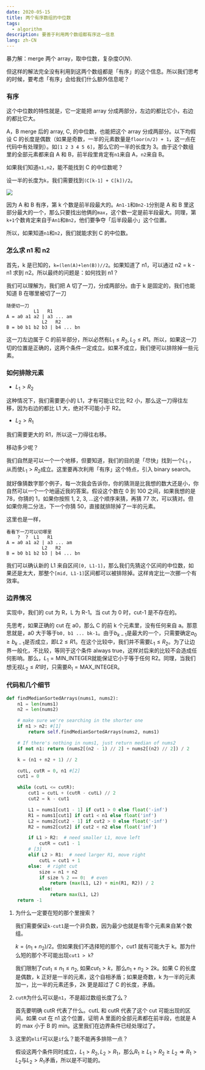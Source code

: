 ```yaml
---
date: 2020-05-15
title: 两个有序数组的中位数
tags:
  - algorithm
description: 要善于利用两个数组都有序这一信息
lang: zh-CN
---
```


暴力解：merge 两个 array，取中位数，复杂度$O(N)$.

但这样的解法完全没有利用到这两个数组都是「有序」的这个信息。所以我们思考的时候，要考虑「有序」会给我们什么额外信息呢？

### 有序

这个中位数的特性就是，它一定能把 array 分成两部分，左边的都比它小，右边的都比它大。

A，B merge 后的 array, C, 的中位数，也能把这个 array 分成两部分。以下均假设 C 的长度是偶数（如果是奇数，一半的元素数量是`floor(n/2) + 1`，这一点在代码中有处理到）。如`[1 2 3 4 5 6]`，那么它的一半的长度为 3。由于这个数组里的全部元素都来自 A 和 B，前半段里肯定有`n1`来自 A，`n2`来自 B。

如果我们知道`n1,n2`，能不能找到 C 的中位数呢？

设一半的长度为`k`，我们需要找到`(C[k-1] + C[k])/2`。

![](https://cdn.jsdelivr.net/gh/Deerhound579/image-hosting/img/image-20200326121221667.png)

因为 A 和 B 有序，第 k 个数是前半段最大的。`An1-1`和`Bn2-1`分别是 A 和 B 里这部分最大的一个，那么只要找出他俩的`max`，这个数一定是前半段最大。同理，第`k+1`个数肯定来自于`An1`和`Bn2`，他们要争夺「后半段最小」这个位置。

所以，如果知道`n1`和`n2`，我们就能求到 C 的中位数。

### 怎么求 n1 和 n2

首先，k 是已知的，`k=(len(A)+len(B))//2`。如果知道了 n1，可以通过 n2 = k - n1 求到 n2。所以最终的问题是：如何找到 n1？

我们可以理解为，我们把 A 切了一刀，分成两部分。由于 k 是固定的，我们也能知道 B 在哪里被切了一刀

```
随便切一刀
	      L1   R1
A = a0 a1 a2 | a3 ... am
			 L2   R2
B = b0 b1 b2 b3 | b4 ... bn
```

这一刀左边属于 C 的前半部分，所以必然有$L_1\leq R_2, L_2 \leq R1$。所以，如果这一刀切的位置是正确的，这两个条件一定成立。如果不成立，我们便可以排除掉一些元素。

### 如何排除元素

- $L_1 > R_2$

这种情况下，我们需要更小的 L1，才有可能让它比 R2 小，那么这一刀得往左移，因为右边的都比 L1 大，绝对不可能小于 R2。

- $L_2 > R_1$

我们需要更大的 R1，所以这一刀得往右移。

移动多少呢？

我们自然是可以一个一个地移，但要知道，我们的目的是「尽快」找到一个$L_1$ ，从而使$L_1> R_2$成立。这里要再次利用「有序」这个特点，引入 binary search。

就好像猜数字那个例子，每一次我会告诉你，你的猜测是比我想的数大还是小，你自然可以一个一个地逼近我的答案。假设这个数在 0 到 100 之间，如果我想的是 78，你猜的 1，如果你按照 1, 2, 3, ...这个顺序来猜，再猜 77 次，可以猜对。但如果你用二分法，下一个你猜 50，直接就排除掉了一半的元素。

这里也是一样，

```
看看下一刀可以切哪里
	?  ?  L1   R1
A = a0 a1 a2 | a3 ... am
			 L2   R2
B = b0 b1 b2 b3 | b4 ... bn
```

我们可以确认新的 L1 来自区间`[0, L1-1]`，那么我们先猜这个区间的中位数，如果还是太大，那整个`[mid, L1-1]`区间都可以被排除掉。这样肯定比一次挪一个有效率。

### 边界情况

实现中，我们的 cut 为 R，L 为 R-1。当 cut 为 0 时，cut-1 是不存在的。

先思考，如果正确的 cut 在 a0，那么 C 的前 k 个元素里，没有任何来自 a。那意思就是，a0 大于等于`b0, b1 ... bk-1`。由于$b_{k-1}$是最大的一个，只需要确定$a_0 \geq b_{k-1}$是否成立，即$L2\leq R1$。在这个比较中，我们并不需要$L_1 \leq R_2$。为了让边界一般化，不比较，等同于这个条件 always true，这样对后来的比较不会造成任何影响。那么，$L_1 = \text{MIN\_INTEGER}$就能保证它小于等于任何 R2。同理，当我们想无视$L_2 \leq R1$时，只需要$R_1 = \text{MAX\_INTEGER}$。

### 代码和几个细节

```python
def findMedianSortedArrays(nums1, nums2):
    n1 = len(nums1)
    n2 = len(nums2)

    # make sure we're searching in the shorter one
    if n1 > n2: #[1]
        return self.findMedianSortedArrays(nums2, nums1)

    # If there's nothing in nums1, just return median of nums2
    if not n1: return (nums2[(n2 - 1) // 2] + nums2[(n2) // 2]) / 2

    k = (n1 + n2 + 1) // 2

    cutL, cutR = 0, n1 #[2]
    cut1 = 0

    while (cutL <= cutR):
        cut1 = cutL + (cutR - cutL) // 2
        cut2 = k - cut1

        L1 = nums1[cut1 - 1] if cut1 > 0 else float('-inf')
        R1 = nums1[cut1] if cut1 < n1 else float('inf')
        L2 = nums2[cut2 - 1] if cut2 > 0 else float('-inf')
        R2 = nums2[cut2] if cut2 < n2 else float('inf')

        if L1 > R2:  # need smaller L1, move left
            cutR = cut1 - 1
        # [3]
        elif L2 > R1:  # need larger R1, move right
            cutL = cut1 + 1
        else:  # right cut
            size = n1 + n2
            if size % 2 == 0:  # even
                return (max(L1, L2) + min(R1, R2)) / 2
            else:
                return max(L1, L2)
    return -1
```

1. 为什么一定要在短的那个里搜索？

   我们需要保证`k-cut1`是一个非负数，因为最少也就是有零个元素来自某个数组。

   $k = (n_1 + n_2) / 2$。但如果我们不选择短的那个，cut1 就有可能大于 k。那为什么短的那个不可能出现`cut1 > k`?

   我们限制了$cut_1 \leq n_1 \leq n_2$, 如果$cut_1 > k$，那么$n_1 + n_2 \gt 2k$。如果 C 的长度是偶数，k 正好是一半的元素，这个自相矛盾；如果是奇数，k 为一半的元素加一，比一半的元素还多，2k 更是超过了 C 的长度，矛盾。

2. `cutR`为什么可以是`n1`，不是超过数组长度了么？

   首先要明确 cutR 代表了什么。cutL 和 cutR 代表了这个 cut 可能出现的区间。如果 cut 在 n1 这个位置，证明 A 里面的全部元素都在前半段，也就是 A 的 max 小于 B 的 min。这里我们在边界条件已经处理过了。

3. 这里的`elif`可以是`if`么？能不能再多排除一点？

   假设这两个条件同时成立，$L_1\gt R_2, L_2 \gt R_1$，那么$R_1 \geq L_1 \gt R_2 \geq L_2 \Rightarrow R_1 \gt L_2$与$L_2 \gt R_1$矛盾，所以是不可能的。
